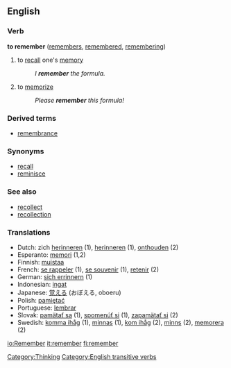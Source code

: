 ==English==

===Verb===
'''to remember'''  ([[remembers]], [[remembered]], [[remembering]])
# to [[recall]] one's [[memory]]
#:''I '''remember''' the formula.''
# to [[memorize]]
#:''Please '''remember''' this formula!''

===Derived terms===
*[[remembrance]]

===Synonyms===
*[[recall]]
*[[reminisce]]

===See also===
*[[recollect]]
*[[recollection]]

=== Translations ===
*Dutch: zich [[herinneren]] (1), [[herinneren]] (1), [[onthouden]] (2)
*Esperanto: [[memori]] (1,2)
*Finnish: [[muistaa]]
*French: [[se rappeler]] (1), [[se souvenir]] (1), [[retenir]] (2)
*German: [[sich errinnern]] (1) 
*Indonesian: [[ingat]]
*Japanese: [[覚える]] (おぼえる, oboeru)
*Polish: [[pamiętać]]
*Portuguese: [[lembrar]]
*Slovak: [[pamätať sa]] (1), [[spomenúť si]] (1), [[zapamätať si]] (2)
*Swedish: [[komma ihåg]] (1), [[minnas]] (1), [[kom ihåg]] (2), [[minns]] (2), [[memorera]] (2)

[[Category:Thinking]]
[[Category:English transitive verbs]]

[[io:Remember]]
[[it:remember]]
[[fi:remember]]